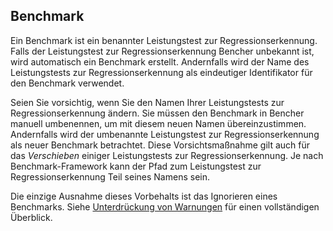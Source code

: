 ## Benchmark
Ein Benchmark ist ein benannter Leistungstest zur Regressionserkennung.
Falls der Leistungstest zur Regressionserkennung Bencher unbekannt ist, wird automatisch ein Benchmark erstellt.
Andernfalls wird der Name des Leistungstests zur Regressionserkennung als eindeutiger Identifikator für den Benchmark verwendet.

Seien Sie vorsichtig, wenn Sie den Namen Ihrer Leistungstests zur Regressionserkennung ändern.
Sie müssen den Benchmark in Bencher manuell umbenennen, um mit diesem neuen Namen übereinzustimmen.
Andernfalls wird der umbenannte Leistungstest zur Regressionserkennung als neuer Benchmark betrachtet.
Diese Vorsichtsmaßnahme gilt auch für das _Verschieben_ einiger Leistungstests zur Regressionserkennung.
Je nach Benchmark-Framework kann der Pfad zum Leistungstest zur Regressionserkennung Teil seines Namens sein.

Die einzige Ausnahme dieses Vorbehalts ist das Ignorieren eines Benchmarks.
Siehe [Unterdrückung von Warnungen](/de/docs/explanation/thresholds/) für einen vollständigen Überblick.